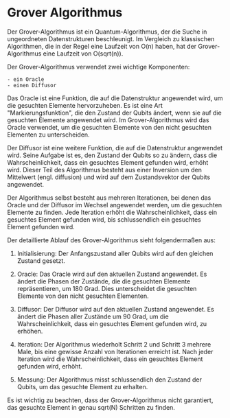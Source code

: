 # Grover Algorithmus

Der Grover-Algorithmus ist ein Quantum-Algorithmus, der die Suche in ungeordneten Datenstrukturen beschleunigt.
Im Vergleich zu klassischen Algorithmen, die in der Regel eine Laufzeit von O(n) haben, hat der Grover-Algorithmus
eine Laufzeit von O(sqrt(n)).

Der Grover-Algorithmus verwendet zwei wichtige Komponenten:

    - ein Oracle
    - einen Diffusor

Das Oracle ist eine Funktion, die auf die Datenstruktur angewendet wird, um die gesuchten Elemente hervorzuheben.
Es ist eine Art "Markierungsfunktion", die den Zustand der Qubits ändert, wenn sie auf die gesuchten Elemente
angewendet wird. Im Grover-Algorithmus wird das Oracle verwendet, um die gesuchten Elemente von den nicht
gesuchten Elementen zu unterscheiden.

Der Diffusor ist eine weitere Funktion, die auf die Datenstruktur angewendet wird. Seine Aufgabe ist es,
den Zustand der Qubits so zu ändern, dass die Wahrscheinlichkeit, dass ein gesuchtes Element gefunden wird,
erhöht wird. Dieser Teil des Algorithmus besteht aus einer Inversion um den Mittelwert (engl. diffusion)
und wird auf dem Zustandsvektor der Qubits angewendet.

Der Algorithmus selbst besteht aus mehreren Iterationen, bei denen das Oracle und der Diffusor im Wechsel
angewendet werden, um die gesuchten Elemente zu finden. Jede Iteration erhöht die Wahrscheinlichkeit,
dass ein gesuchtes Element gefunden wird, bis schlussendlich ein gesuchtes Element gefunden wird.

Der detaillierte Ablauf des Grover-Algorithmus sieht folgendermaßen aus:

1. Initialisierung: Der Anfangszustand aller Qubits wird auf den gleichen Zustand gesetzt.

2. Oracle: Das Oracle wird auf den aktuellen Zustand angewendet. Es ändert die Phasen der Zustände, die die gesuchten
Elemente repräsentieren, um 180 Grad. Dies unterscheidet die gesuchten Elemente von den nicht gesuchten Elementen.

3. Diffusor: Der Diffusor wird auf den aktuellen Zustand angewendet. Es ändert die Phasen aller Zustände um 90 Grad,
um die Wahrscheinlichkeit, dass ein gesuchtes Element gefunden wird, zu erhöhen.

4. Iteration: Der Algorithmus wiederholt Schritt 2 und Schritt 3 mehrere Male, bis eine gewisse Anzahl von Iterationen
erreicht ist. Nach jeder Iteration wird die Wahrscheinlichkeit, dass ein gesuchtes Element gefunden wird, erhöht.

5. Messung: Der Algorithmus misst schlussendlich den Zustand der Qubits, um das gesuchte Element zu erhalten.

Es ist wichtig zu beachten, dass der Grover-Algorithmus nicht garantiert, das gesuchte Element in genau sqrt(N)
Schritten zu finden.



